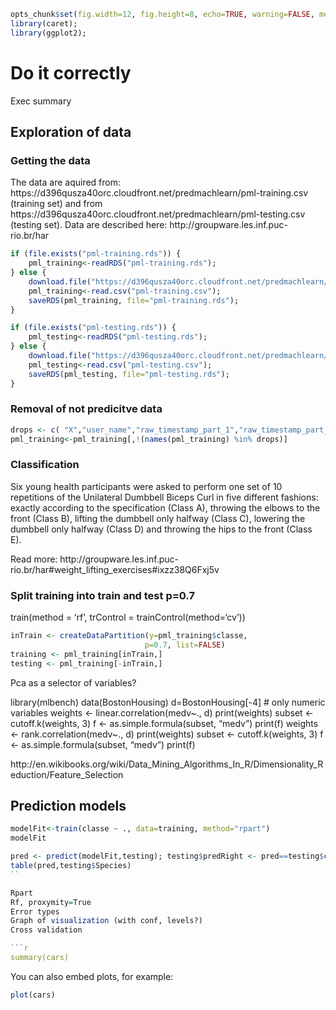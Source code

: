 ```r
opts_chunk$set(fig.width=12, fig.height=8, echo=TRUE, warning=FALSE, message=FALSE);
library(caret);
library(ggplot2);
```


Do it correctly
========================================================



Exec summary


## Exploration of data

### Getting the data
The data are aquired from: https://d396qusza40orc.cloudfront.net/predmachlearn/pml-training.csv (training set) and from https://d396qusza40orc.cloudfront.net/predmachlearn/pml-testing.csv (testing set). Data are described here: http://groupware.les.inf.puc-rio.br/har

```r
if (file.exists("pml-training.rds")) {
    pml_training<-readRDS("pml-training.rds");
} else {
    download.file("https://d396qusza40orc.cloudfront.net/predmachlearn/pml-training.csv", destfile="pml-training.csv", method="curl");
    pml_training<-read.csv("pml-training.csv");
    saveRDS(pml_training, file="pml-training.rds");
}

if (file.exists("pml-testing.rds")) {
    pml_testing<-readRDS("pml-testing.rds");
} else {
    download.file("https://d396qusza40orc.cloudfront.net/predmachlearn/pml-testing.csv", destfile="pml-testing.csv", method="curl");
    pml_testing<-read.csv("pml-testing.csv");
    saveRDS(pml_testing, file="pml-testing.rds");
}

```
### Removal of not predicitve data

```r
drops <- c( "X","user_name","raw_timestamp_part_1","raw_timestamp_part_2","cvtd_timestamp","new_window","num_window")
pml_training<-pml_training[,!(names(pml_training) %in% drops)]
```

### Classification
Six young health participants were asked to perform one set of 10 repetitions of the Unilateral Dumbbell Biceps Curl in five different fashions: exactly according to the specification (Class A), throwing the elbows to the front (Class B), lifting the dumbbell only halfway (Class C), lowering the dumbbell only halfway (Class D) and throwing the hips to the front (Class E).

Read more: http://groupware.les.inf.puc-rio.br/har#weight_lifting_exercises#ixzz38Q6Fxj5v

### Split training into train and test p=0.7

train(method = 'rf', trControl = trainControl(method='cv'))

```r
inTrain <- createDataPartition(y=pml_training$classe,
                              p=0.7, list=FALSE)
training <- pml_training[inTrain,]
testing <- pml_training[-inTrain,]
```

Pca as a selector of variables?


library(mlbench)
data(BostonHousing)
d=BostonHousing[-4] # only numeric variables
weights <- linear.correlation(medv~., d)
print(weights)
subset <- cutoff.k(weights, 3)
f <- as.simple.formula(subset, "medv")
print(f)
weights <- rank.correlation(medv~., d)
print(weights)
subset <- cutoff.k(weights, 3)
f <- as.simple.formula(subset, "medv")
print(f)

http://en.wikibooks.org/wiki/Data_Mining_Algorithms_In_R/Dimensionality_Reduction/Feature_Selection


## Prediction models

```r
modelFit<-train(classe ~ ., data=training, method="rpart")
modelFit

pred <- predict(modelFit,testing); testing$predRight <- pred==testing$classe
table(pred,testing$Species)
``

Rpart
Rf, proxymity=True
Error types
Graph of visualization (with conf, levels?)
Cross validation

```r
summary(cars)
```

You can also embed plots, for example:

```r
plot(cars)
```

